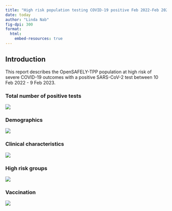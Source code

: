 ```yaml
---
title: "High risk population testing COVID-19 positive Feb 2022-Feb 2023"
date: today
author: "Linda Nab"
fig-dpi: 300
format:
  html:
    embed-resources: true
---
```


## Introduction

This report describes the OpenSAFELY-TPP population at high risk of severe COVID-19 outcomes with a positive SARS-CoV-2 test between 10 Feb 2022 - 9 Feb 2023.

### Total number of positive tests
![](../../output/descriptives/figures/postest_pop_n.png){#fig-total_n}

### Demographics
![](../../output/descriptives/figures/postest_pop_demographics.png){#fig-demog}

### Clinical characteristics
![](../../output/descriptives/figures/postest_pop_clin.png){#fig-clin}


### High risk groups
![](../../output/descriptives/figures/postest_pop_highrisk.png){#fig-highrisk}


### Vaccination
![](../../output/descriptives/figures/postest_pop_vax.png){#fig-vax}